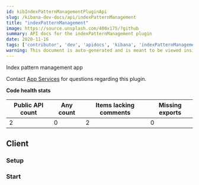 ```yaml
---
id: kibIndexPatternManagementPluginApi
slug: /kibana-dev-docs/api/indexPatternManagement
title: "indexPatternManagement"
image: https://source.unsplash.com/400x175/?github
summary: API docs for the indexPatternManagement plugin
date: 2020-11-16
tags: ['contributor', 'dev', 'apidocs', 'kibana', 'indexPatternManagement']
warning: This document is auto-generated and is meant to be viewed inside our experimental, new docs system. Reach out in #docs-engineering for more info.
---
```


Index pattern management app

Contact [App Services](https://github.com/orgs/elastic/teams/kibana-app-services) for questions regarding this plugin.

**Code health stats**

| Public API count  | Any count | Items lacking comments | Missing exports | 
|-------------------|-----------|------------------------|-----------------|
| 2 | 0 | 2 | 0 |

## Client

### Setup
<DocDefinitionList data={[indexPatternManagementObj.client.setup]}/>

### Start
<DocDefinitionList data={[indexPatternManagementObj.client.start]}/>

